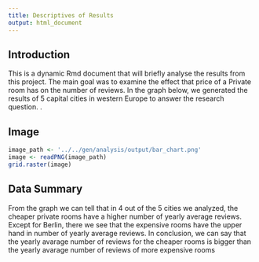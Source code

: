 ```yaml
---
title: Descriptives of Results
output: html_document
---
```


## Introduction

This is a dynamic Rmd document that will briefly analyse the results from this project.
The main goal was to examine the effect that price of a Private room has on the number of reviews. 
In the graph below, we generated the results of 5 capital cities in western Europe to answer the research question. .

## Image


```r
image_path <- '../../gen/analysis/output/bar_chart.png'
image <- readPNG(image_path)
grid.raster(image)
```

## Data Summary

From the graph we can tell that in 4 out of the 5 cities we analyzed, the cheaper private rooms have a higher number of yearly average reviews.
Except for Berlin, there we see that the expensive rooms have the upper hand in number of yearly average reviews.
In conclusion, we can say that the yearly avarage number of reviews for the cheaper rooms is bigger than the yearly avarage number of reviews of more expensive rooms

